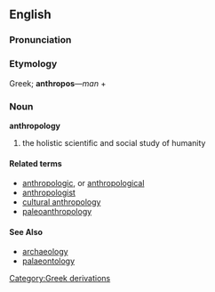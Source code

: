 ==English==

===Pronunciation===
{{substub}}

===Etymology===
{{etystub}}

Greek; '''anthropos'''&mdash;''man'' +

===Noun===
'''anthropology'''

# the holistic scientific and social study of humanity

====Related terms====
* [[anthropologic]], or [[anthropological]]
* [[anthropologist]]
* [[cultural anthropology]]
* [[paleoanthropology]]

====See Also====
* [[archaeology]]
* [[palaeontology]]

[[Category:Greek derivations]]